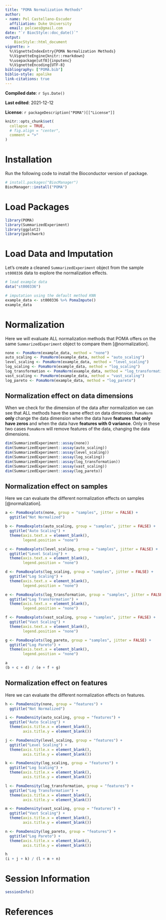 ```yaml
---
title: "POMA Normalization Methods"
author: 
- name: Pol Castellano-Escuder
  affiliation: Duke University
  email: polcaes@gmail.com
date: "`r BiocStyle::doc_date()`"
output: 
    BiocStyle::html_document
vignette: >
  %\VignetteIndexEntry{POMA Normalization Methods}
  %\VignetteEngine{knitr::rmarkdown}
  %\usepackage[utf8]{inputenc}
  %\VignetteEncoding{UTF-8}
bibliography: ["POMA.bib"]
biblio-style: apalike
link-citations: true
---
```


**Compiled date**: `r Sys.Date()`

**Last edited**: 2021-12-12

**License**: `r packageDescription("POMA")[["License"]]`

```r
knitr::opts_chunk$set(
  collapse = TRUE,
  # fig.align = "center",
  comment = ">"
)
```

# Installation

Run the following code to install the Bioconductor version of package.        

```r
# install.packages("BiocManager")
BiocManager::install("POMA")
```

# Load Packages

```r
library(POMA)
library(SummarizedExperiment)
library(ggplot2)
library(patchwork)
```

# Load Data and Imputation

Let's create a cleaned `SummarizedExperiment` object from the sample `st000336` data to explore the normalization effects.  

```r
# load example data
data("st000336")

# imputation using the default method KNN
example_data <- st000336 %>% PomaImpute()
example_data
```

# Normalization

Here we will evaluate ALL normalization methods that POMA offers on the same `SummarizedExperiment` object to compare them [@normalization].  

```r
none <- PomaNorm(example_data, method = "none")
auto_scaling <- PomaNorm(example_data, method = "auto_scaling")
level_scaling <- PomaNorm(example_data, method = "level_scaling")
log_scaling <- PomaNorm(example_data, method = "log_scaling")
log_transformation <- PomaNorm(example_data, method = "log_transformation")
vast_scaling <- PomaNorm(example_data, method = "vast_scaling")
log_pareto <- PomaNorm(example_data, method = "log_pareto")
```

## Normalization effect on data dimensions

When we check for the dimension of the data after normalization we can see that ALL methods have the same effect on data dimension. `PomaNorm` **only** change the data dimension when the data have **features that only have zeros** and when the data have **features with 0 variance**. Only in these two cases `PomaNorm` will remove features of the data, changing the data dimensions.   

```r
dim(SummarizedExperiment::assay(none))
dim(SummarizedExperiment::assay(auto_scaling))
dim(SummarizedExperiment::assay(level_scaling))
dim(SummarizedExperiment::assay(log_scaling))
dim(SummarizedExperiment::assay(log_transformation))
dim(SummarizedExperiment::assay(vast_scaling))
dim(SummarizedExperiment::assay(log_pareto))
```

## Normalization effect on samples

Here we can evaluate the different normalization effects on samples [@normalization].   

```r
a <- PomaBoxplots(none, group = "samples", jitter = FALSE) +
  ggtitle("Not Normalized")

b <- PomaBoxplots(auto_scaling, group = "samples", jitter = FALSE) +
  ggtitle("Auto Scaling") +
  theme(axis.text.x = element_blank(),
        legend.position = "none")

c <- PomaBoxplots(level_scaling, group = "samples", jitter = FALSE) +
  ggtitle("Level Scaling") +
  theme(axis.text.x = element_blank(),
        legend.position = "none")

d <- PomaBoxplots(log_scaling, group = "samples", jitter = FALSE) +
  ggtitle("Log Scaling") +
  theme(axis.text.x = element_blank(),
        legend.position = "none")

e <- PomaBoxplots(log_transformation, group = "samples", jitter = FALSE) +
  ggtitle("Log Transformation") +
  theme(axis.text.x = element_blank(),
        legend.position = "none")

f <- PomaBoxplots(vast_scaling, group = "samples", jitter = FALSE) +
  ggtitle("Vast Scaling") +
  theme(axis.text.x = element_blank(),
        legend.position = "none")

g <- PomaBoxplots(log_pareto, group = "samples", jitter = FALSE) +
  ggtitle("Log Pareto") +
  theme(axis.text.x = element_blank(),
        legend.position = "none")

a  
(b + c + d) / (e + f + g)
```

## Normalization effect on features

Here we can evaluate the different normalization effects on features.   

```r
h <- PomaDensity(none, group = "features") +
  ggtitle("Not Normalized")

i <- PomaDensity(auto_scaling, group = "features") +
  ggtitle("Auto Scaling") +
  theme(axis.title.x = element_blank(),
        axis.title.y = element_blank())

j <- PomaDensity(level_scaling, group = "features") +
  ggtitle("Level Scaling") +
  theme(axis.title.x = element_blank(),
        axis.title.y = element_blank())

k <- PomaDensity(log_scaling, group = "features") +
  ggtitle("Log Scaling") +
  theme(axis.title.x = element_blank(),
        axis.title.y = element_blank())

l <- PomaDensity(log_transformation, group = "features") +
  ggtitle("Log Transformation") +
  theme(axis.title.x = element_blank(),
        axis.title.y = element_blank())

m <- PomaDensity(vast_scaling, group = "features") +
  ggtitle("Vast Scaling") +
  theme(axis.title.x = element_blank(),
        axis.title.y = element_blank())

n <- PomaDensity(log_pareto, group = "features") +
  ggtitle("Log Pareto") +
  theme(axis.title.x = element_blank(),
        axis.title.y = element_blank())

h  
(i + j + k) / (l + m + n)
```

# Session Information

```r
sessionInfo()
```

# References

